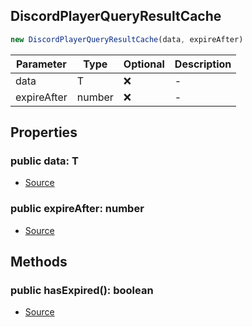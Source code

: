 ## DiscordPlayerQueryResultCache

```typescript
new DiscordPlayerQueryResultCache(data, expireAfter)
```
| Parameter | Type | Optional | Description |
| ----------- | ----------- | ----------- | ----------- |
| data | T | ❌ | - |
| expireAfter | number | ❌ | - |

## Properties
### public  data: T
- [Source](https://github.com/Androz2091/discord-player/blob/e52c3ab/packages/discord-player/src/utils/QueryCache.ts#L74)
### public  expireAfter: number
- [Source](https://github.com/Androz2091/discord-player/blob/e52c3ab/packages/discord-player/src/utils/QueryCache.ts#L73)
## Methods
### public  hasExpired(): boolean
- [Source](https://github.com/Androz2091/discord-player/blob/e52c3ab/packages/discord-player/src/utils/QueryCache.ts#L80)